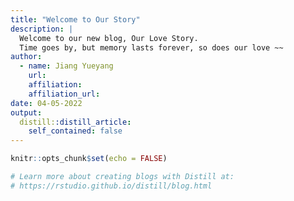 ```yaml
---
title: "Welcome to Our Story"
description: |
  Welcome to our new blog, Our Love Story. 
  Time goes by, but memory lasts forever, so does our love ~~
author:
  - name: Jiang Yueyang 
    url: 
    affiliation: 
    affiliation_url: 
date: 04-05-2022
output:
  distill::distill_article:
    self_contained: false
---
```


```r
knitr::opts_chunk$set(echo = FALSE)

# Learn more about creating blogs with Distill at:
# https://rstudio.github.io/distill/blog.html

```



